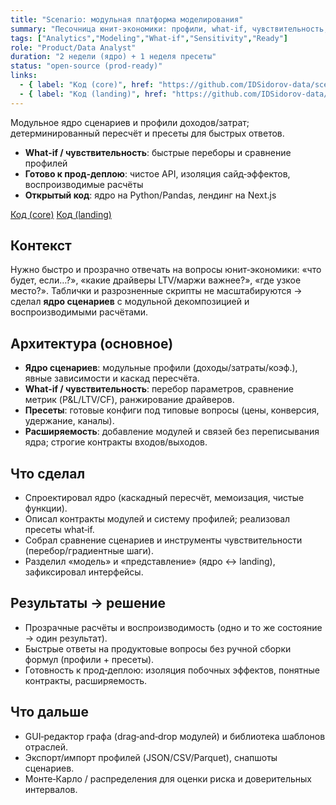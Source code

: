 ```yaml
---
title: "Scenario: модульная платформа моделирования"
summary: "Песочница юнит-экономики: профили, what-if, чувствительность; готово к прод-деплою."
tags: ["Analytics","Modeling","What-if","Sensitivity","Ready"]
role: "Product/Data Analyst"
duration: "2 недели (ядро) + 1 неделя пресеты"
status: "open-source (prod-ready)"
links:
  - { label: "Код (core)", href: "https://github.com/IDSidorov-data/scenario-core" }
  - { label: "Код (landing)", href: "https://github.com/IDSidorov-data/scenario-landing" }
---
```


<div className="result-callout">
  Модульное ядро сценариев и профили доходов/затрат; детерминированный пересчёт и пресеты для быстрых ответов.
  <ul className="mt-2 list-disc pl-6">
    <li><strong>What‑if / чувствительность</strong>: быстрые переборы и сравнение профилей</li>
    <li><strong>Готово к прод‑деплою</strong>: чистое API, изоляция сайд‑эффектов, воспроизводимые расчёты</li>
    <li><strong>Открытый код</strong>: ядро на Python/Pandas, лендинг на Next.js</li>
  </ul>
</div>

<div className="mt-3 flex flex-wrap gap-2">
  <a className="chip chip-positive" href="https://github.com/IDSidorov-data/scenario-core" target="_blank" rel="noopener noreferrer">Код (core)</a>
  <a className="chip chip-positive" href="https://github.com/IDSidorov-data/scenario-landing" target="_blank" rel="noopener noreferrer">Код (landing)</a>
</div>


## Контекст

Нужно быстро и прозрачно отвечать на вопросы юнит‑экономики: «что будет, если…?», «какие драйверы LTV/маржи важнее?», «где узкое место?». Таблички и разрозненные скрипты не масштабируются → сделал <strong>ядро сценариев</strong> с модульной декомпозицией и воспроизводимыми расчётами.

## Архитектура (основное)

- **Ядро сценариев**: модульные профили (доходы/затраты/коэф.), явные зависимости и каскад пересчёта.  
- **What‑if / чувствительность**: перебор параметров, сравнение метрик (P&L/LTV/CF), ранжирование драйверов.  
- **Пресеты**: готовые конфиги под типовые вопросы (цены, конверсия, удержание, каналы).  
- **Расширяемость**: добавление модулей и связей без переписывания ядра; строгие контракты входов/выходов.

## Что сделал

- Спроектировал ядро (каскадный пересчёт, мемоизация, чистые функции).  
- Описал контракты модулей и систему профилей; реализовал пресеты what‑if.  
- Собрал сравнение сценариев и инструменты чувствительности (перебор/градиентные шаги).  
- Разделил «модель» и «представление» (ядро ↔ landing), зафиксировал интерфейсы.

## Результаты → решение

- Прозрачные расчёты и воспроизводимость (одно и то же состояние → один результат).  
- Быстрые ответы на продуктовые вопросы без ручной сборки формул (профили + пресеты).  
- Готовность к прод‑деплою: изоляция побочных эффектов, понятные контракты, расширяемость.

## Что дальше

- GUI‑редактор графа (drag‑and‑drop модулей) и библиотека шаблонов отраслей.  
- Экспорт/импорт профилей (JSON/CSV/Parquet), снапшоты сценариев.  
- Монте‑Карло / распределения для оценки риска и доверительных интервалов.
